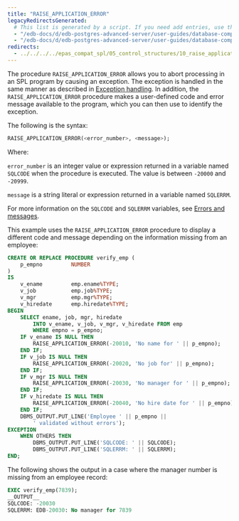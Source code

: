 ```yaml
---
title: "RAISE_APPLICATION_ERROR"
legacyRedirectsGenerated:
  # This list is generated by a script. If you need add entries, use the `legacyRedirects` key.
  - "/edb-docs/d/edb-postgres-advanced-server/user-guides/database-compatibility-for-oracle-developers-guide/9.6/Database_Compatibility_for_Oracle_Developers_Guide_v9.6.1.071.html"
  - "/edb-docs/d/edb-postgres-advanced-server/user-guides/database-compatibility-for-oracle-developers-guide/9.5/Database_Compatibility_for_Oracle_Developers_Guide.1.165.html"
redirects:
  - ../../../../epas_compat_spl/05_control_structures/10_raise_application_error #generated for docs/epas/reorg-role-use-case-mode
---
```


<div id="raise_application_error" class="registered_link"></div>

The procedure `RAISE_APPLICATION_ERROR` allows you to abort processing in an SPL program by causing an exception. The exception is handled in the same manner as described in [Exception handling](07_exception_handling/#exception_handling). In addition, the `RAISE_APPLICATION_ERROR` procedure makes a user-defined code and error message available to the program, which you can then use to identify the exception.

The following is the syntax:

```sql
RAISE_APPLICATION_ERROR(<error_number>, <message>);
```

Where:

`error_number` is an integer value or expression returned in a variable named `SQLCODE` when the procedure is executed. The value is between `‑20000` and `-20999`.

`message` is a string literal or expression returned in a variable named `SQLERRM`.

For more information on the `SQLCODE` and `SQLERRM` variables, see [Errors and messages](../12_working_with_collections/05_errors_and_messages/#errors_and_messages).

This example uses the `RAISE_APPLICATION_ERROR` procedure to display a different code and message depending on the information missing from an employee:

```sql
CREATE OR REPLACE PROCEDURE verify_emp (
    p_empno         NUMBER
)
IS
    v_ename         emp.ename%TYPE;
    v_job           emp.job%TYPE;
    v_mgr           emp.mgr%TYPE;
    v_hiredate      emp.hiredate%TYPE;
BEGIN
    SELECT ename, job, mgr, hiredate
        INTO v_ename, v_job, v_mgr, v_hiredate FROM emp
        WHERE empno = p_empno;
    IF v_ename IS NULL THEN
        RAISE_APPLICATION_ERROR(-20010, 'No name for ' || p_empno);
    END IF;
    IF v_job IS NULL THEN
        RAISE_APPLICATION_ERROR(-20020, 'No job for' || p_empno);
    END IF;
    IF v_mgr IS NULL THEN
        RAISE_APPLICATION_ERROR(-20030, 'No manager for ' || p_empno);
    END IF;
    IF v_hiredate IS NULL THEN
        RAISE_APPLICATION_ERROR(-20040, 'No hire date for ' || p_empno);
    END IF;
    DBMS_OUTPUT.PUT_LINE('Employee ' || p_empno ||
        ' validated without errors');
EXCEPTION
    WHEN OTHERS THEN
        DBMS_OUTPUT.PUT_LINE('SQLCODE: ' || SQLCODE);
        DBMS_OUTPUT.PUT_LINE('SQLERRM: ' || SQLERRM);
END;
```

The following shows the output in a case where the manager number is missing from an employee record:

```sql
EXEC verify_emp(7839);
__OUTPUT__
SQLCODE: -20030
SQLERRM: EDB-20030: No manager for 7839
```
